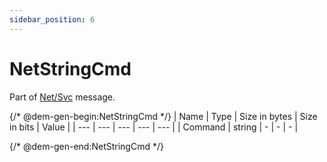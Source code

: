 ```yaml
---
sidebar_position: 6
---
```


# NetStringCmd

Part of [Net/Svc](../netsvc) message.

{/* @dem-gen-begin:NetStringCmd */}
| Name | Type | Size in bytes | Size in bits | Value |
| --- | --- | --- | --- | --- |
| Command | string | - | - | - |

{/* @dem-gen-end:NetStringCmd */}
